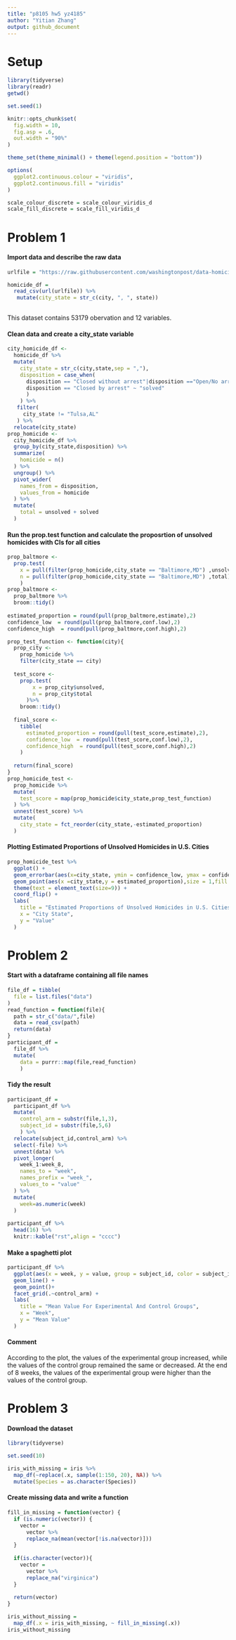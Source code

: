 ```yaml
---
title: "p8105 hw5 yz4185"
author: "Yitian Zhang"
output: github_document
---
```


# Setup

```r
library(tidyverse)
library(readr)
getwd()

set.seed(1)

knitr::opts_chunk$set(
  fig.width = 10,
  fig.asp = .6,
  out.width = "90%"
)

theme_set(theme_minimal() + theme(legend.position = "bottom"))

options(
  ggplot2.continuous.colour = "viridis",
  ggplot2.continuous.fill = "viridis"
)

scale_colour_discrete = scale_colour_viridis_d
scale_fill_discrete = scale_fill_viridis_d
```

# Problem 1

#### Import data and describe the raw data 
```r

urlfile = "https://raw.githubusercontent.com/washingtonpost/data-homicides/master/homicide-data.csv"

homicide_df = 
  read_csv(url(urlfile)) %>% 
   mutate(city_state = str_c(city, ", ", state))
  
```
This dataset contains 53179 obervation and 12 variables.


#### Clean data and create a city_state variable 
```r
city_homicide_df <- 
  homicide_df %>% 
  mutate(
    city_state = str_c(city,state,sep = ","),
    disposition = case_when(
      disposition == "Closed without arrest"|disposition =="Open/No arrest" ~"unsolved",
      disposition == "Closed by arrest" ~ "solved"
      ) 
    ) %>% 
   filter(
     city_state != "Tulsa,AL"
   ) %>% 
  relocate(city_state)
prop_homicide <- 
  city_homicide_df %>% 
  group_by(city_state,disposition) %>% 
  summarize(
    homicide = n()
  ) %>% 
  ungroup() %>% 
  pivot_wider(
    names_from = disposition,
    values_from = homicide
  ) %>% 
  mutate(
    total = unsolved + solved
  )
```

#### Run the prop.test function and calculate the proposrtion of unsolved homicides with CIs for all cities
```r
prop_baltmore <- 
  prop.test(
    x = pull(filter(prop_homicide,city_state == "Baltimore,MD") ,unsolved), 
    n = pull(filter(prop_homicide,city_state == "Baltimore,MD") ,total)
    )  
prop_baltmore <- 
  prop_baltmore %>% 
  broom::tidy() 
  
estimated_proportion = round(pull(prop_baltmore,estimate),2)
confidence_low  = round(pull(prop_baltmore,conf.low),2)
confidence_high  = round(pull(prop_baltmore,conf.high),2)
```

```r
prop_test_function <- function(city){
  prop_city <- 
    prop_homicide %>% 
    filter(city_state == city) 
  
  test_score <- 
    prop.test(
        x = prop_city$unsolved,
        n = prop_city$total
      )%>% 
    broom::tidy()
  
  final_score <- 
    tibble(
      estimated_proportion = round(pull(test_score,estimate),2),
      confidence_low  = round(pull(test_score,conf.low),2),
      confidence_high  = round(pull(test_score,conf.high),2)
    )
  
  return(final_score)
}
prop_homicide_test <- 
  prop_homicide %>% 
  mutate(
    test_score = map(prop_homicide$city_state,prop_test_function)
  ) %>% 
  unnest(test_score) %>% 
  mutate(
    city_state = fct_reorder(city_state,-estimated_proportion)
  ) 
```

#### Plotting Estimated Proportions of Unsolved Homicides in U.S. Cities
```r
prop_homicide_test %>% 
  ggplot() + 
  geom_errorbar(aes(x=city_state, ymin = confidence_low, ymax = confidence_high), width = 0.2, size=1, color = "Pink") + 
  geom_point(aes(x =city_state,y = estimated_proportion),size = 1,fill = "Black") +
  theme(text = element_text(size=9)) +
  coord_flip() +
  labs(
    title = "Estimated Proportions of Unsolved Homicides in U.S. Cities",
    x = "City State",
    y = "Value"
  )
```


# Problem 2

#### Start with a dataframe containing all file names 
```r

file_df = tibble(
  file = list.files("data")
)
read_function = function(file){
  path = str_c("data/",file)
  data = read_csv(path)
  return(data)
}
participant_df = 
  file_df %>% 
  mutate(
    data = purrr::map(file,read_function)
    )
```

#### Tidy the result
```r
participant_df = 
  participant_df %>% 
  mutate(
    control_arm = substr(file,1,3),
    subject_id = substr(file,5,6)
    ) %>% 
  relocate(subject_id,control_arm) %>% 
  select(-file) %>% 
  unnest(data) %>% 
  pivot_longer(
    week_1:week_8,
    names_to = "week",
    names_prefix = "week_",
    values_to = "value"
  ) %>% 
  mutate(
    week=as.numeric(week)
  )
  
participant_df %>% 
  head(16) %>% 
  knitr::kable("rst",align = "cccc")
```

#### Make a spaghetti plot
```r
participant_df %>% 
  ggplot(aes(x = week, y = value, group = subject_id, color = subject_id)) +
  geom_line() +
  geom_point()+
  facet_grid(.~control_arm) +
  labs(
    title = "Mean Value For Experimental And Control Groups",
    x = "Week",
    y = "Mean Value"
  )
```

#### Comment
According to the plot, the values of the experimental group increased, while the values of the control group remained the same or decreased. At the end of 8 weeks, the values of the experimental group were higher than the values of the control group.


# Problem 3

#### Download the dataset 
```r
library(tidyverse)

set.seed(10)

iris_with_missing = iris %>% 
  map_df(~replace(.x, sample(1:150, 20), NA)) %>%
  mutate(Species = as.character(Species))
```

#### Create missing data and write a function 
```r
fill_in_missing = function(vector) {
  if (is.numeric(vector)) {
    vector = 
      vector %>%
      replace_na(mean(vector[!is.na(vector)]))
  }
  
  if(is.character(vector)){
    vector =
      vector %>%
      replace_na("virginica")
  }
  
  return(vector)
}

iris_without_missing =
  map_df(.x = iris_with_missing, ~ fill_in_missing(.x))
iris_without_missing
```